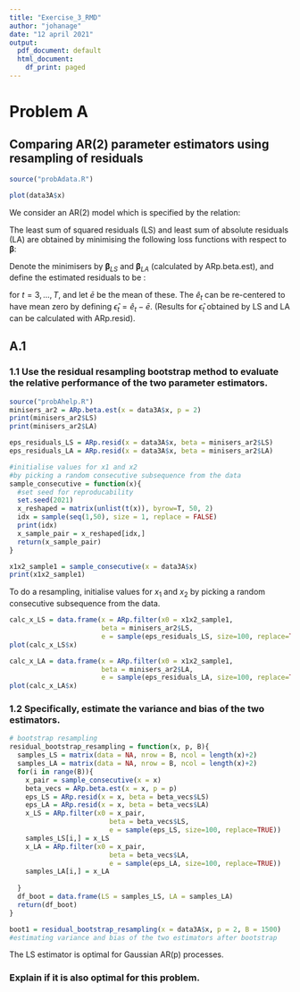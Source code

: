 ```yaml
---
title: "Exercise_3_RMD"
author: "johanage"
date: "12 april 2021"
output:
  pdf_document: default
  html_document:
    df_print: paged
---
```


# Problem A
## Comparing AR(2) parameter estimators using resampling of residuals

```r
source("probAdata.R")

plot(data3A$x)
```
We consider an AR(2) model which is specified by the relation:

\begin{equation}\label{AR2}
x_t = \beta_1 x_{t-1} + \beta_2 x_{t-2} + e_t
\end{equation}

The least sum of squared residuals (LS) and least sum of absolute residuals (LA) are obtained by minimising the following loss functions with respect to $\mathbf{\beta}$:

\begin{align}
Q_{LS} (\mathbf{x}) = \sum_{t=3}^{T} ( x_t - \beta_1 x_{t-1} - \beta_2 x_{t-2} )^2
Q_{LA} (\mathbf{x}) = \sum_{t=3}^{T} |x_t - \beta_1 x_{t-1} - \beta_2 x_{t-2}|
\end{align}

Denote the minimisers by $\mathbf{\beta}_{LS}$ and $\mathbf{\beta}_{LA}$ (calculated by ARp.beta.est), and define the estimated residuals to be :
\begin{equation}\label{estimated_residuals}
\hat{e}_t = x_t −\hat{\beta}_1x_{t−1} −\hat{\beta}_2 x_{t−2}
\end{equation}

for $t = 3, . . . , T$, and let $\bar{e}$ be the mean of these. The $\hat{e}_t$ can be re-centered
to have mean zero by defining $\hat{\epsilon}_t = \hat{e}_t -\bar{e}$. (Results for $\hat{\epsilon}_t$ obtained by LS and LA can be calculated with ARp.resid).

## A.1

### 1.1 Use the residual resampling bootstrap method to evaluate the relative performance of the two parameter estimators.

```r
source("probAhelp.R")
minisers_ar2 = ARp.beta.est(x = data3A$x, p = 2)
print(minisers_ar2$LS)
print(minisers_ar2$LA)

eps_residuals_LS = ARp.resid(x = data3A$x, beta = minisers_ar2$LS)
eps_residuals_LA = ARp.resid(x = data3A$x, beta = minisers_ar2$LA)

#initialise values for x1 and x2 
#by picking a random consecutive subsequence from the data
sample_consecutive = function(x){
  #set seed for reproducability
  set.seed(2021)
  x_reshaped = matrix(unlist(t(x)), byrow=T, 50, 2)
  idx = sample(seq(1,50), size = 1, replace = FALSE)
  print(idx)
  x_sample_pair = x_reshaped[idx,]
  return(x_sample_pair)
}

x1x2_sample1 = sample_consecutive(x = data3A$x)
print(x1x2_sample1)
```
To do a resampling, initialise values for $x_1$ and $x_2$ by picking a random consecutive subsequence from the data.
```r
calc_x_LS = data.frame(x = ARp.filter(x0 = x1x2_sample1, 
                       beta = minisers_ar2$LS, 
                       e = sample(eps_residuals_LS, size=100, replace=TRUE)))
plot(calc_x_LS$x)
```

```r
calc_x_LA = data.frame(x = ARp.filter(x0 = x1x2_sample1, 
                       beta = minisers_ar2$LA, 
                       e = sample(eps_residuals_LA, size=100, replace=TRUE)))
plot(calc_x_LA$x)
```

### 1.2 Specifically, estimate the variance and bias of the two estimators.

```r
# bootstrap resampling
residual_bootstrap_resampling = function(x, p, B){
  samples_LS = matrix(data = NA, nrow = B, ncol = length(x)+2)
  samples_LA = matrix(data = NA, nrow = B, ncol = length(x)+2)
  for(i in range(B)){
    x_pair = sample_consecutive(x = x)
    beta_vecs = ARp.beta.est(x = x, p = p)
    eps_LS = ARp.resid(x = x, beta = beta_vecs$LS)
    eps_LA = ARp.resid(x = x, beta = beta_vecs$LA)
    x_LS = ARp.filter(x0 = x_pair, 
                         beta = beta_vecs$LS, 
                         e = sample(eps_LS, size=100, replace=TRUE))
    samples_LS[i,] = x_LS
    x_LA = ARp.filter(x0 = x_pair, 
                         beta = beta_vecs$LA, 
                         e = sample(eps_LA, size=100, replace=TRUE))
    samples_LA[i,] = x_LA
    
  }
  df_boot = data.frame(LS = samples_LS, LA = samples_LA)
  return(df_boot)
}

boot1 = residual_bootstrap_resampling(x = data3A$x, p = 2, B = 1500)
#estimating variance and bias of the two estimators after bootstrap
```


The LS estimator is optimal for Gaussian AR(p) processes. 

### Explain if it is also optimal for this problem.

